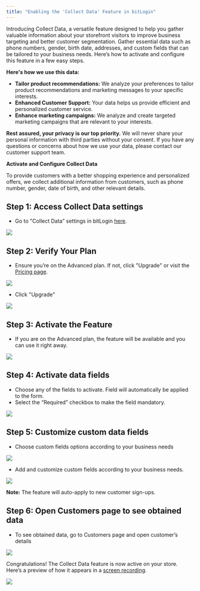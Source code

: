 ```yaml
---
title: "Enabling the 'Collect Data' Feature in bitLogin"
---
```


Introducing Collect Data, a versatile feature designed to help you gather valuable information about your storefront visitors to improve business targeting and better customer segmentation. Gather essential data such as phone numbers, gender, birth date, addresses, and custom fields that can be tailored to your business needs. Here’s how to activate and configure this feature in a few easy steps.

**Here's how we use this data:**

- **Tailor product recommendations:** We analyze your preferences to tailor product recommendations and marketing messages to your specific interests.
- **Enhanced Customer Support:** Your data helps us provide efficient and personalized customer service.
- **Enhance marketing campaigns:** We analyze and create targeted marketing campaigns that are relevant to your interests.

**Rest assured, your privacy is our top priority.** We will never share your personal information with third parties without your consent. If you have any questions or concerns about how we use your data, please contact our customer support team.

**Activate and Configure Collect Data**

To provide customers with a better shopping experience and personalized offers, we collect additional information from customers, such as phone number, gender, date of birth, and other relevant details.

## **Step 1: Access Collect Data settings**

- Go to "Collect Data” settings in bitLogin [here](https://app.bitbybit.studio/bitlogin/collect-data).

![](https://cdn.prod.website-files.com/659655f5b20d395a5c69efcf/6728501be099f534250796d3_AD_4nXcrU-eajyV_DfPS65oUXheM-ssYCDOkHQ-3QEJZxjuX30vmzCMkNxoI0xGmf_sqVLJV3J2YUhGaD38WykXQt_NoV9P2EL-UxQC_FWaT7t9AJ7w9rZAUehF275i5nMgdLTYMAIzx1OabhPj5ygheyS1v6Kt6.png)

## **Step 2: Verify Your Plan**

- Ensure you’re on the Advanced plan. If not, click "Upgrade" or visit the [Pricing page](https://app.bitbybit.studio/pricing?tab=bitlogin).

![](https://cdn.prod.website-files.com/659655f5b20d395a5c69efcf/6728501b3bd396c85d776e45_AD_4nXcbMHEbLR51h1QLQBljO8geBGh5TTMXMOmD62Ep7HOPBluCliAox1QcVCZkFIqRSB0XnlUdgbJLbhiw3BaK90wrb8DepPvL7ThW8zTiDXFKY0R6K_IK2J-GHPDKegWqhim4BhVEjohmWmNQstIdPx02TKya.png)

- Click "Upgrade"

![](https://cdn.prod.website-files.com/659655f5b20d395a5c69efcf/6728501a5c00da2c1b43250e_AD_4nXdehUNwM3lrL5fAcn0TgUVq1GItMahyUFQsFRLcQ-ILogWZra-3PatYVKPTkwd0287oGU7Q0LJwJ0MfH9mLT5dpsg4N-HeJ7LX2U9IkUDhZILF2JNQbE_kaMcMd74yvcVR4i_VW3tt8otevDp7VnNflbQw.png)

## **Step 3: Activate the Feature**

- If you are on the Advanced plan, the feature will be available and you can use it right away.

![](https://cdn.prod.website-files.com/659655f5b20d395a5c69efcf/6728501b43793ba368648aa9_AD_4nXebpUMApkhixTy2yxdphtilzlAI7IKjD3FrjCumS4phOAEsEj9GBE1swSbBDfTQazsvJbK85a8beMZqqC5Qfh7TqF__hTLybJ6xkxWKN5JxlRnAVC_rMG_2o_Z2YtkulhDzPac555KwF7_PyRGj.png)

## **Step 4: Activate data fields**

- Choose any of the fields to activate. Field will automatically be applied to the form.
- Select the “Required” checkbox to make the field mandatory.

![](https://cdn.prod.website-files.com/659655f5b20d395a5c69efcf/6728501a079056e56b29bc2c_AD_4nXeq-kQK42zw-VzS7FzKk_zr12sVyxSYWliv-XnW558K3VDnxI2cB2LCM__dJk_CR5UoL9ZqPH97ETHyJ9AzcJgvROAp-IiAazDN7BGgTtc_2igLz4HAgQid5Ix8kgEb3PW4iJOqUmIvFEOSVIexwlzxUkSe.png)

## **Step 5: Customize custom data fields**

- Choose custom fields options according to your business needs

![](https://cdn.prod.website-files.com/659655f5b20d395a5c69efcf/6728501aac6214ff0161af65_AD_4nXf2u8WM-LZt_tkSB_mCXKgwC1JCc6Jbc4pprBLLr3iOPNQLJJY4Qc0eXwa43NuCNxp7Q32UgJiZvFBcUXuF5UZQ6qAfqwLs2YvIERFFJG3Q030rHEHB_oHGrMbI9GPFb1KxHVO6XerrTzgrgfbBrXY9XQBe.png)

- Add and customize custom fields according to your business needs.

![](https://cdn.prod.website-files.com/659655f5b20d395a5c69efcf/6728501bfee11445192131db_AD_4nXdYHUetlaI5JxOtB7nKLc9dxB2e3aoclESCeiTbbFdWhV09Ax8ABKtlummDluWDwzo94_190lDa_RXw1bfY5UbPyHAHVNWx60Dps8r5TFqwPWGL7vvgbjV0XPqiwpny_neU5Cbo9EBzmOkzW2qvNIdjXLtq.png)

**Note:** The feature will auto-apply to new customer sign-ups.

## **Step 6: Open Customers page to see obtained data**

- To see obtained data, go to Customers page and open customer’s details

![](https://cdn.prod.website-files.com/659655f5b20d395a5c69efcf/6728501a0e43326a1f02dcdd_AD_4nXfqVj0hHVxw7exiFvpfn_n9p0hpINrqXTRSv9nuO7T5f3pinQbCpgkCWzITuE7-VAgj43PxlmMX3j7_rDDCtH7AxalAROM_Mpu-r-s8y4y4r_RlEA_CLJLY-L20dRIDlAhuHP4qCxf7J8OkAqDentj0RmM.png)

Congratulations\! The Collect Data feature is now active on your store. Here’s a preview of how it appears in a [screen recording](https://jam.dev/c/dfdde6ed-b346-400d-a34b-de501918fbc6).

![](https://cdn.prod.website-files.com/659655f5b20d395a5c69efcf/6707b22aa0d561decaf9948e_AD_4nXeUJinn2a95wz608bArLQDP2flAfiaKD0K1hzTMJaNLitwhyDwaJfaavkfRnpH1gwv3EB9bDWegQKDElbstnO9PGFFNfB0K-gEywOkDmPdhpXd72edY5w9m3IRpqWxvtveRyfNc-k36VeR7whtJCkHvnHY1.png)